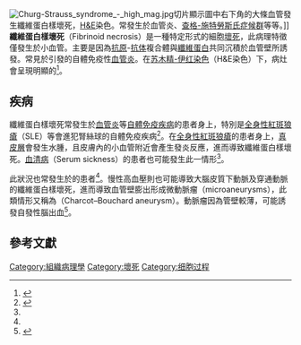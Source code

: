 [[Image:Churg-Strauss_syndrome_-_high_mag.jpg|thumb]]切片顯示圖中右下角的大條血管發生纖維蛋白樣壞死，[[苏木精-伊红染色|H&E]]染色。常發生於血管炎、[[查格-施特勞斯氏症候群|查格-施特勞斯氏症候群]]等等。]]
'''纖維蛋白樣壞死'''（Fibrinoid necrosis）是一種特定形式的細胞[[壞死|壞死]]，此病理特徵僅發生於小血管。主要是因為[[抗原|抗原]]-[[抗体|抗体]]複合體與[[纖維蛋白|纖維蛋白]]共同沉積於血管壁所誘發。常見於{{tsl|en|type III hypersensitivity|第三類超敏反應}}引發的自體免疫性[[血管炎|血管炎]]。在[[苏木精-伊红染色|苏木精-伊红染色]]（H&E染色）下，病灶會呈現明顯的{{tsl|en|eosinophilic|嗜酸性}}<ref name=":0">{{Cite book|title=Robbins and Cotran pathologic basis of disease|publisher=|others=Kumar, Vinay, Abbas, Abul K., Aster, Jon C., Perkins, James A.|year=2014|isbn=9781455726134|edition= Ninth |location=Philadelphia, PA|pages=|oclc=879416939}}</ref>。

== 疾病 ==
纖維蛋白樣壞死常發生於[[血管炎|血管炎]]等[[自體免疫疾病|自體免疫疾病]]的患者身上，特別是[[全身性紅斑狼瘡|全身性紅斑狼瘡]]（SLE）等會進犯腎絲球的自體免疫疾病<ref name=":1">{{Cite book|chapter=Chapter 1 - Cell Pathology|title=Pathology Secrets (Third Edition)|url=http://www.sciencedirect.com/science/article/pii/B9780323055949000015|publisher=Mosby|date=2009-01-01|location=Philadelphia|isbn=978-0-323-05594-9|pages=7–18|language=en|first=Ivan|last=Damjanov|editor-first=Ivan|editor-last=Damjanov}}</ref>。在[[全身性紅斑狼瘡|全身性紅斑狼瘡]]的患者身上，[[真皮|真皮層]]會發生水腫，且皮膚內的小血管附近會產生發炎反應，進而導致纖維蛋白樣壞死。[[血清病|血清病]]（Serum sickness）的患者也可能發生此一情形<ref name=":0" />。

此狀況也常發生於{{tsl|en|Malignant hypertension|惡性高血壓}}的患者<ref name=":1" />。慢性高血壓則也可能導致大腦皮質下動脈及穿通動脈的纖維蛋白樣壞死，進而導致血管壁膨出形成微動脈瘤（microaneurysms），此類情形又稱為{{tsl|en|Charcot–Bouchard aneurysm|夏科特–布查德微動脈瘤}}（Charcot–Bouchard aneurysm）。動脈瘤因為管壁較薄，可能誘發自發性腦出血<ref>{{Cite book|chapter=Chapter 45 - Stroke and Other Neurovascular Disorders|title=Textbook of Clinical Neurology (Third Edition)|url=http://www.sciencedirect.com/science/article/pii/B9781416036180100451|publisher=W.B. Saunders|date=2007-01-01|location=Philadelphia|isbn=978-1-4160-3618-0|pages=1019–1051|language=en|first=Chin‐Sang|last=Chung|first2=Louis R.|last2=Caplan|editor-first=Christopher G.|editor-last=Goetz}}</ref>。

== 參考文獻 ==
{{Reflist}}
{{pathology}}

[[Category:組織病理學|Category:組織病理學]]
[[Category:壞死|Category:壞死]]
[[Category:细胞过程|Category:细胞过程]]